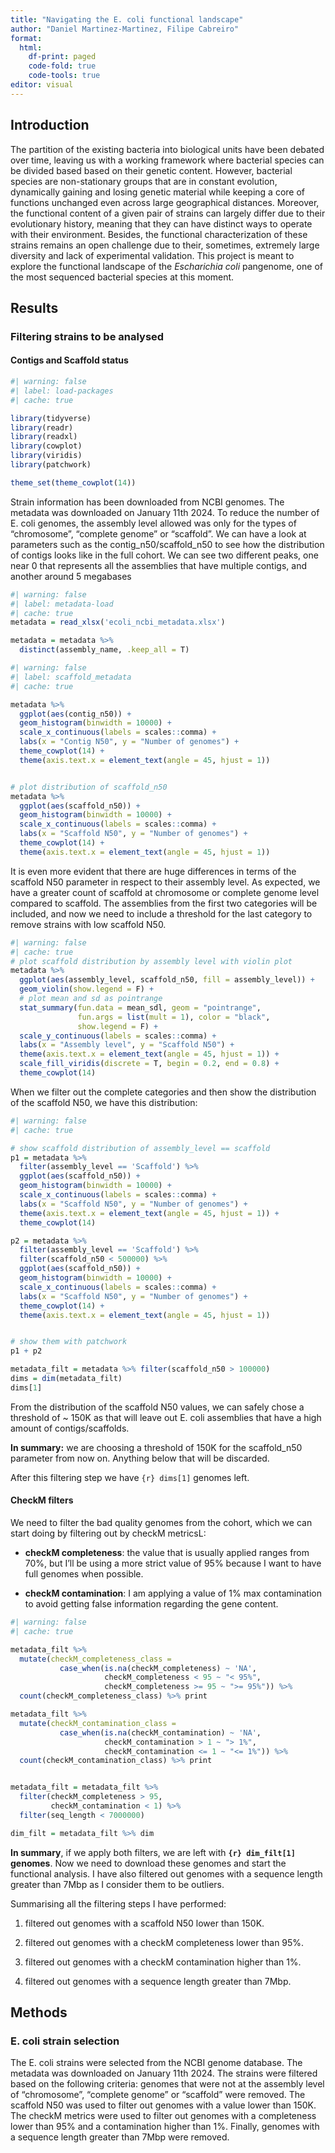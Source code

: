 ```yaml
---
title: "Navigating the E. coli functional landscape"
author: "Daniel Martinez-Martinez, Filipe Cabreiro"
format:
  html:
    df-print: paged
    code-fold: true
    code-tools: true
editor: visual
---
```


## Introduction

The partition of the existing bacteria into biological units have been debated over time, leaving us with a working framework where bacterial species can be divided based based on their genetic content. However, bacterial species are non-stationary groups that are in constant evolution, dynamically gaining and losing genetic material while keeping a core of functions unchanged even across large geographical distances. Moreover, the functional content of a given pair of strains can largely differ due to their evolutionary history, meaning that they can have distinct ways to operate with their environment. Besides, the functional characterization of these strains remains an open challenge due to their, sometimes, extremely large diversity and lack of experimental validation. This project is meant to explore the functional landscape of the *Escharichia coli* pangenome, one of the most sequenced bacterial species at this moment.

## Results

### Filtering strains to be analysed

#### Contigs and Scaffold status

```r
#| warning: false
#| label: load-packages
#| cache: true

library(tidyverse)
library(readr)
library(readxl)
library(cowplot)
library(viridis)
library(patchwork)

theme_set(theme_cowplot(14))

```

Strain information has been downloaded from NCBI genomes. The metadata was downloaded on January 11th 2024. To reduce the number of E. coli genomes, the assembly level allowed was only for the types of "chromosome", "complete genome" or "scaffold". We can have a look at parameters such as the contig_n50/scaffold_n50 to see how the distribution of contigs looks like in the full cohort. We can see two different peaks, one near 0 that represents all the assemblies that have multiple contigs, and another around 5 megabases

```r
#| warning: false
#| label: metadata-load
#| cache: true
metadata = read_xlsx('ecoli_ncbi_metadata.xlsx')

metadata = metadata %>% 
  distinct(assembly_name, .keep_all = T)
```

```r
#| warning: false
#| label: scaffold_metadata
#| cache: true

metadata %>% 
  ggplot(aes(contig_n50)) +
  geom_histogram(binwidth = 10000) +
  scale_x_continuous(labels = scales::comma) +
  labs(x = "Contig N50", y = "Number of genomes") +
  theme_cowplot(14) +
  theme(axis.text.x = element_text(angle = 45, hjust = 1)) 


# plot distribution of scaffold_n50
metadata %>% 
  ggplot(aes(scaffold_n50)) +
  geom_histogram(binwidth = 10000) +
  scale_x_continuous(labels = scales::comma) +
  labs(x = "Scaffold N50", y = "Number of genomes") +
  theme_cowplot(14) +
  theme(axis.text.x = element_text(angle = 45, hjust = 1)) 
```

It is even more evident that there are huge differences in terms of the scaffold N50 parameter in respect to their assembly level. As expected, we have a greater count of scaffold at chromosome or complete genome level compared to scaffold. The assemblies from the first two categories will be included, and now we need to include a threshold for the last category to remove strains with low scaffold N50.

```r
#| warning: false
#| cache: true
# plot scaffold distribution by assembly level with violin plot
metadata %>% 
  ggplot(aes(assembly_level, scaffold_n50, fill = assembly_level)) +
  geom_violin(show.legend = F) +
  # plot mean and sd as pointrange
  stat_summary(fun.data = mean_sdl, geom = "pointrange", 
               fun.args = list(mult = 1), color = "black",
               show.legend = F) +
  scale_y_continuous(labels = scales::comma) +
  labs(x = "Assembly level", y = "Scaffold N50") +
  theme(axis.text.x = element_text(angle = 45, hjust = 1)) +
  scale_fill_viridis(discrete = T, begin = 0.2, end = 0.8) +
  theme_cowplot(14)

```

When we filter out the complete categories and then show the distribution of the scaffold N50, we have this distribution:

```r
#| warning: false
#| cache: true

# show scaffold distribution of assembly_level == scaffold
p1 = metadata %>% 
  filter(assembly_level == 'Scaffold') %>% 
  ggplot(aes(scaffold_n50)) +
  geom_histogram(binwidth = 10000) +
  scale_x_continuous(labels = scales::comma) +
  labs(x = "Scaffold N50", y = "Number of genomes") +
  theme(axis.text.x = element_text(angle = 45, hjust = 1)) +
  theme_cowplot(14)

p2 = metadata %>% 
  filter(assembly_level == 'Scaffold') %>%
  filter(scaffold_n50 < 500000) %>% 
  ggplot(aes(scaffold_n50)) +
  geom_histogram(binwidth = 10000) +
  scale_x_continuous(labels = scales::comma) +
  labs(x = "Scaffold N50", y = "Number of genomes") +
  theme_cowplot(14) +
  theme(axis.text.x = element_text(angle = 45, hjust = 1)) 


# show them with patchwork
p1 + p2

metadata_filt = metadata %>% filter(scaffold_n50 > 100000)
dims = dim(metadata_filt)
dims[1]
```

From the distribution of the scaffold N50 values, we can safely chose a threshold of \~ 150K as that will leave out E. coli assemblies that have a high amount of contigs/scaffolds.

**In summary:** we are choosing a threshold of 150K for the scaffold_n50 parameter from now on. Anything below that will be discarded.

After this filtering step we have `{r} dims[1]` genomes left.

#### CheckM filters

We need to filter the bad quality genomes from the cohort, which we can start doing by filtering out by checkM metricsL:

-   **checkM completeness**: the value that is usually applied ranges from 70%, but I'll be using a more strict value of 95% because I want to have full genomes when possible.

-   **checkM contamination**: I am applying a value of 1% max contamination to avoid getting false information regarding the gene content.

```r
#| warning: false
#| cache: true

metadata_filt %>% 
  mutate(checkM_completeness_class = 
           case_when(is.na(checkM_completeness) ~ 'NA',
                     checkM_completeness < 95 ~ "< 95%",
                     checkM_completeness >= 95 ~ ">= 95%")) %>% 
  count(checkM_completeness_class) %>% print

metadata_filt %>% 
  mutate(checkM_contamination_class = 
           case_when(is.na(checkM_contamination) ~ 'NA',
                     checkM_contamination > 1 ~ "> 1%",
                     checkM_contamination <= 1 ~ "<= 1%")) %>% 
  count(checkM_contamination_class) %>% print


metadata_filt = metadata_filt %>% 
  filter(checkM_completeness > 95,
         checkM_contamination < 1) %>% 
  filter(seq_length < 7000000)

dim_filt = metadata_filt %>% dim
```

**In summary**, if we apply both filters, we are left with **`{r} dim_filt[1]` genomes**. Now we need to download these genomes and start the functional analysis. I have also filtered out genomes with a sequence length greater than 7Mbp as I consider them to be outliers.

Summarising all the filtering steps I have performed:

1.  filtered out genomes with a scaffold N50 lower than 150K.

2.  filtered out genomes with a checkM completeness lower than 95%.

3.  filtered out genomes with a checkM contamination higher than 1%.

4.  filtered out genomes with a sequence length greater than 7Mbp.

## Methods

### E. coli strain selection

The E. coli strains were selected from the NCBI genome database. The metadata was downloaded on January 11th 2024. The strains were filtered based on the following criteria: genomes that were not at the assembly level of "chromosome", "complete genome" or "scaffold" were removed. The scaffold N50 was used to filter out genomes with a value lower than 150K. The checkM metrics were used to filter out genomes with a completeness lower than 95% and a contamination higher than 1%. Finally, genomes with a sequence length greater than 7Mbp were removed.

